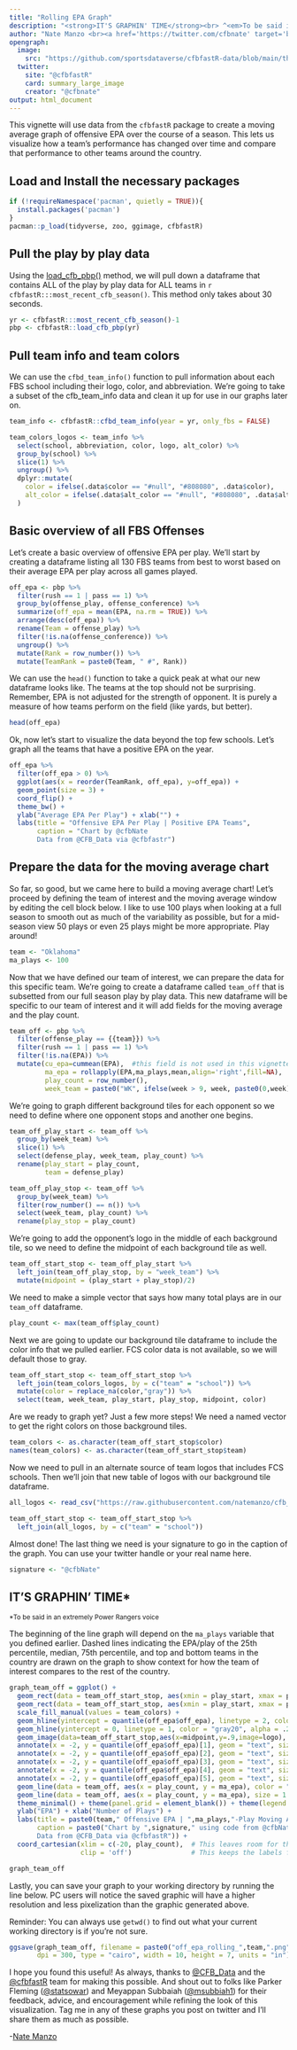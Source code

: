 ---
title: "Rolling EPA Graph"
description: "<strong>IT'S GRAPHIN' TIME</strong><br> ^<em>To be said in an extremely Power Rangers voice<em>^"
author: "Nate Manzo <br><a href='https://twitter.com/cfbnate' target='blank'><img src='https://img.shields.io/twitter/follow/cfbnate?color=blue&label=%40cfbnate&logo=x&style=for-the-badge' alt='@cfbnate' /></a> <a href='https://github.com/natemanzo' target='blank'><img src='https://img.shields.io/github/followers/natemanzo?color=eee&logo=Github&style=for-the-badge' alt='@natemanzo' /></a>"
opengraph:
  image: 
    src: "https://github.com/sportsdataverse/cfbfastR-data/blob/main/themes/social_card_cfbfastR_final_quote.png?raw=true"
  twitter:
    site: "@cfbfastR"
    card: summary_large_image
    creator: "@cfbnate"
output: html_document
---

This vignette will use data from the ```cfbfastR``` package to create a moving average graph of offensive EPA over the course of a season.  This lets us visualize how a team's performance has changed over time and compare that performance to other teams around the country.

## Load and Install the necessary packages
```{r install_packages, message=FALSE, warning=FALSE}
if (!requireNamespace('pacman', quietly = TRUE)){
  install.packages('pacman')
}
pacman::p_load(tidyverse, zoo, ggimage, cfbfastR)
```

## Pull the play by play data

Using the [load_cfb_pbp()](https://saiemgilani.github.io/cfbfastR/reference/load_cfb_pbp.html) method, we will pull down a dataframe that contains ALL of the play by play data for ALL teams in `r cfbfastR:::most_recent_cfb_season()`. This method only takes about 30 seconds.

```{r load_cfb_pbp_most_recent, message=FALSE, warning=FALSE}
yr <- cfbfastR:::most_recent_cfb_season()-1
pbp <- cfbfastR::load_cfb_pbp(yr)

```

## Pull team info and team colors

We can use the ```cfbd_team_info()``` function to pull information about each FBS school including their logo, color, and abbreviation.  We're going to take a subset of the cfb_team_info data and clean it up for use in our graphs later on.

```{r cfbd_teams_info}
team_info <- cfbfastR::cfbd_team_info(year = yr, only_fbs = FALSE)

team_colors_logos <- team_info %>% 
  select(school, abbreviation, color, logo, alt_color) %>%
  group_by(school) %>%
  slice(1) %>% 
  ungroup() %>% 
  dplyr::mutate(
    color = ifelse(.data$color == "#null", "#808080", .data$color),
    alt_color = ifelse(.data$alt_color == "#null", "#808080", .data$alt_color)
  )
```

## Basic overview of all FBS Offenses

Let's create a basic overview of offensive EPA per play.  We'll start by creating a dataframe listing all 130 FBS teams from best to worst based on their average EPA per play across all games played.  

```{r off_epa_all_team, message=FALSE, warning=FALSE}
off_epa <- pbp %>%
  filter(rush == 1 | pass == 1) %>% 
  group_by(offense_play, offense_conference) %>%
  summarize(off_epa = mean(EPA, na.rm = TRUE)) %>%
  arrange(desc(off_epa)) %>%
  rename(Team = offense_play) %>%
  filter(!is.na(offense_conference)) %>%
  ungroup() %>%
  mutate(Rank = row_number()) %>%
  mutate(TeamRank = paste0(Team, " #", Rank))
```

We can use the ```head()``` function to take a quick peak at what our new dataframe looks like.  The teams at the top should not be surprising.  Remember, EPA is not adjusted for the strength of opponent.  It is purely a measure of how teams perform on the field (like yards, but better).

```{r head_off_epa}
head(off_epa)
```

Ok, now let's start to visualize the data beyond the top few schools.  Let's graph all the teams that have a positive EPA on the year.  

```{r graph_top_offenses, fig.height=8, fig.width=6, fig.align="center", fig.alt="Offensive EPA Per Play | Positive EPA Teams"}
off_epa %>%
  filter(off_epa > 0) %>%
  ggplot(aes(x = reorder(TeamRank, off_epa), y=off_epa)) +
  geom_point(size = 3) +
  coord_flip() +
  theme_bw() +
  ylab("Average EPA Per Play") + xlab("") +
  labs(title = "Offensive EPA Per Play | Positive EPA Teams",
       caption = "Chart by @cfbNate
       Data from @CFB_Data via @cfbfastr") 
```

## Prepare the data for the moving average chart

So far, so good, but we came here to build a moving average chart!  Let's proceed by defining the team of interest and the moving average window by editing the cell block below.  I like to use 100 plays when looking at a full season to smooth out as much of the variability as possible, but for a mid-season view 50 plays or even 25 plays might be more appropriate.  Play around!

```{r define_team_ma}
team <- "Oklahoma"
ma_plays <- 100
```

Now that we have defined our team of interest, we can prepare the data for this specific team.  We're going to create a dataframe called ```team_off``` that is subsetted from our full season play by play data.  This new dataframe will be specific to our team of interest and it will add fields for the moving average and the play count.

```{r define_team_off}
team_off <- pbp %>%
  filter(offense_play == {{team}}) %>%
  filter(rush == 1 | pass == 1) %>%
  filter(!is.na(EPA)) %>%
  mutate(cu_epa=cummean(EPA),  #this field is not used in this vignette but it could be substituted later to graph the cumulative EPA
         ma_epa = rollapply(EPA,ma_plays,mean,align='right',fill=NA),
         play_count = row_number(),
         week_team = paste0("WK", ifelse(week > 9, week, paste0(0,week)), " ", defense_play))

```

We're going to graph different background tiles for each opponent so we need to define where one opponent stops and another one begins.  

```{r define_background_tile_info}
team_off_play_start <- team_off %>%
  group_by(week_team) %>%
  slice(1) %>%
  select(defense_play, week_team, play_count) %>%
  rename(play_start = play_count,
         team = defense_play)

team_off_play_stop <- team_off %>%
  group_by(week_team) %>%
  filter(row_number() == n()) %>%
  select(week_team, play_count) %>%
  rename(play_stop = play_count)
```

We're going to add the opponent's logo in the middle of each background tile, so we need to define the midpoint of each background tile as well.

```{r define_midpoint}
team_off_start_stop <- team_off_play_start %>%
  left_join(team_off_play_stop, by = "week_team") %>%
  mutate(midpoint = (play_start + play_stop)/2)
```

We need to make a simple vector that says how many total plays are in our ```team_off``` dataframe.

```{r play_count_vector}
play_count <- max(team_off$play_count)
```

Next we are going to update our background tile dataframe to include the color info that we pulled earlier.  FCS color data is not available, so we will default those to gray.  

```{r start_stop_add_colors}
team_off_start_stop <- team_off_start_stop %>% 
  left_join(team_colors_logos, by = c("team" = "school")) %>% 
  mutate(color = replace_na(color,"gray")) %>%
  select(team, week_team, play_start, play_stop, midpoint, color)
```

Are we ready to graph yet?  Just a few more steps!  We need a named vector to get the right colors on those background tiles.  

```{r team_colors_vector}
team_colors <- as.character(team_off_start_stop$color)
names(team_colors) <- as.character(team_off_start_stop$team)
```

Now we need to pull in an alternate source of team logos that includes FCS schools.  Then we'll join that new table of logos with our background tile dataframe.

```{r pull_logos, message=FALSE}
all_logos <- read_csv("https://raw.githubusercontent.com/natemanzo/cfb_data/master/_team_logos.csv")

team_off_start_stop <- team_off_start_stop %>%
  left_join(all_logos, by = c("team" = "school"))
```

Almost done!  The last thing we need is your signature to go in the caption of the graph.  You can use your twitter handle or your real name here.

```{r define_signature}
signature <- "@cfbNate"
```

## IT'S GRAPHIN' TIME\*
^\*To\ be\ said\ in\ an\ extremely\ Power\ Rangers\ voice^

The beginning of the line graph will depend on the ```ma_plays``` variable that you defined earlier.  Dashed lines indicating the EPA/play of the 25th percentile, median, 75th percentile, and top and bottom teams in the country are drawn on the graph to show context for how the team of interest compares to the rest of the country.  


```{r graph_the_graph, fig.width=7, fig.height=6, fig.align="center", fig.alt="Offensive EPA Rolling Average", warning=FALSE}
graph_team_off = ggplot() +
  geom_rect(data = team_off_start_stop, aes(xmin = play_start, xmax = play_stop, fill = team, ymin = -.7, ymax = .9), color = "gray90") +
  geom_rect(data = team_off_start_stop, aes(xmin = play_start, xmax = play_stop, ymin = .8, ymax = 1), color = "gray90", fill = "white") +
  scale_fill_manual(values = team_colors) +
  geom_hline(yintercept = quantile(off_epa$off_epa), linetype = 2, color = "gray20", alpha = .8) +
  geom_hline(yintercept = 0, linetype = 1, color = "gray20", alpha = .2) +
  geom_image(data=team_off_start_stop,aes(x=midpoint,y=.9,image=logo), asp = 16/9, size = .05) +
  annotate(x = -2, y = quantile(off_epa$off_epa)[1], geom = "text", size = 3, hjust = "right", vjust = 0, label = off_epa %>% slice(n()) %>% pull(Team)) +
  annotate(x = -2, y = quantile(off_epa$off_epa)[2], geom = "text", size = 3, hjust = "right", vjust = 0, label = "25%ile") +
  annotate(x = -2, y = quantile(off_epa$off_epa)[3], geom = "text", size = 3, hjust = "right", vjust = 0, label = "Median") +
  annotate(x = -2, y = quantile(off_epa$off_epa)[4], geom = "text", size = 3, hjust = "right", vjust = 0, label = "75%ile") +
  annotate(x = -2, y = quantile(off_epa$off_epa)[5], geom = "text", size = 3, hjust = "right", vjust = 0, label = off_epa %>% slice(1) %>% pull(Team)) +
  geom_line(data = team_off, aes(x = play_count, y = ma_epa), color = "white", size = 2) +
  geom_line(data = team_off, aes(x = play_count, y = ma_epa), size = 1.25) +
  theme_minimal() + theme(panel.grid = element_blank()) + theme(legend.position = "none") +
  ylab("EPA") + xlab("Number of Plays") +
  labs(title = paste0(team," Offensive EPA | ",ma_plays,"-Play Moving Average"),
       caption = paste0("Chart by ",signature," using code from @cfbNate
       Data from @CFB_Data via @cfbfastR")) +
  coord_cartesian(xlim = c(-20, play_count),  # This leaves room for the labels over the dashed lines
                  clip = 'off')               # This keeps the labels from disappearing

graph_team_off
```

Lastly, you can save your graph to your working directory by running the line below.  PC users will notice the saved graphic will have a higher resolution and less pixelization than the graphic generated above.  

Reminder: You can always use ```getwd()``` to find out what your current working directory is if you're not sure.

```{r save_graph, eval=FALSE}
ggsave(graph_team_off, filename = paste0("off_epa_rolling_",team,".png"), 
       dpi = 300, type = "cairo", width = 10, height = 7, units = "in")
```

I hope you found this useful!  As always, thanks to [\@CFB_Data](https://twitter.com/CFB_Data) and the [\@cfbfastR](https://twitter.com/cfbfastR) team for making this possible.  And shout out to folks like Parker Fleming ([\@statsowar](https://twitter.com/statsowar)) and Meyappan Subbaiah ([\@msubbiah1](https://twitter.com/msubbiah1)) for their feedback, advice, and encouragement while refining the look of this visualization.  Tag me in any of these graphs you post on twitter and I'll share them as much as possible.  

-[Nate Manzo](https://twitter.com/cfbNate)
